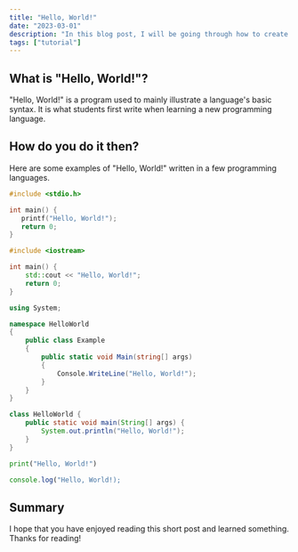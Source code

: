 ```yaml
---
title: "Hello, World!"
date: "2023-03-01"
description: "In this blog post, I will be going through how to create your first program in many different programming languages."
tags: ["tutorial"]
---
```


## What is "Hello, World!"?

"Hello, World!" is a program used to mainly illustrate a language's basic syntax.
It is what students first write when learning a new programming language.

## How do you do it then?

Here are some examples of "Hello, World!" written in a few programming languages.

```c title="C" {4}
#include <stdio.h>

int main() {
   printf("Hello, World!");
   return 0;
}
```

```cpp title="C++" {4}
#include <iostream>

int main() {
    std::cout << "Hello, World!";
    return 0;
}
```

```csharp title="C#" {9}
using System;

namespace HelloWorld
{
    public class Example
    {
        public static void Main(string[] args)
        {
            Console.WriteLine("Hello, World!");
        }
    }
}
```

```java title="Java" {3}
class HelloWorld {
    public static void main(String[] args) {
        System.out.println("Hello, World!");
    }
}
```

```python title="Python" {1}
print("Hello, World!")
```

```javascript title="JavaScript" {1}
console.log("Hello, World!);
```

## Summary

I hope that you have enjoyed reading this short post and learned something. Thanks for reading!
